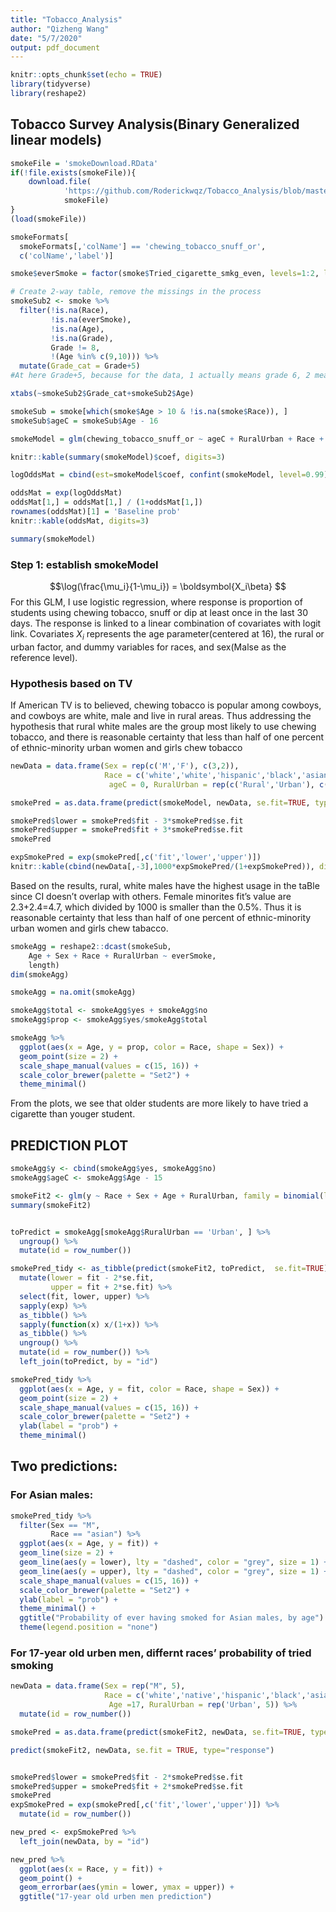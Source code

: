 ```yaml
---
title: "Tobacco_Analysis"
author: "Qizheng Wang"
date: "5/7/2020"
output: pdf_document
---
```


```r
knitr::opts_chunk$set(echo = TRUE)
library(tidyverse)
library(reshape2)
```


## Tobacco Survey Analysis(Binary Generalized linear models)

``` r
smokeFile = 'smokeDownload.RData'
if(!file.exists(smokeFile)){
	download.file(
			'https://github.com/Roderickwqz/Tobacco_Analysis/blob/master/smoke.RData',
			smokeFile)
}
(load(smokeFile))

smokeFormats[ 
  smokeFormats[,'colName'] == 'chewing_tobacco_snuff_or', 
  c('colName','label')]

```

```r
smoke$everSmoke = factor(smoke$Tried_cigarette_smkg_even, levels=1:2, labels=c('yes','no'))

# Create 2-way table, remove the missings in the process
smokeSub2 <- smoke %>% 
  filter(!is.na(Race),
         !is.na(everSmoke),
         !is.na(Age),
         !is.na(Grade), 
         Grade != 8, 
         !(Age %in% c(9,10))) %>% 
  mutate(Grade_cat = Grade+5) 
#At here Grade+5, because for the data, 1 actually means grade 6, 2 means grade 7...

xtabs(~smokeSub2$Grade_cat+smokeSub2$Age)
```


``` r
smokeSub = smoke[which(smoke$Age > 10 & !is.na(smoke$Race)), ] 
smokeSub$ageC = smokeSub$Age - 16 

smokeModel = glm(chewing_tobacco_snuff_or ~ ageC + RuralUrban + Race + Sex, data=smokeSub, family=binomial(link='logit'))

knitr::kable(summary(smokeModel)$coef, digits=3)

logOddsMat = cbind(est=smokeModel$coef, confint(smokeModel, level=0.99)) 

oddsMat = exp(logOddsMat)
oddsMat[1,] = oddsMat[1,] / (1+oddsMat[1,])
rownames(oddsMat)[1] = 'Baseline prob' 
knitr::kable(oddsMat, digits=3)

summary(smokeModel)
```

### Step 1: establish smokeModel
$$\log(\frac{\mu_i}{1-\mu_i}) = \boldsymbol{X_i\beta} $$
For this GLM, I use logistic regression, where response is proportion of students using chewing tobacco, snuff or dip at least once in the last 30 days. The response is linked to a linear combination of covariates with logit link.\newline
Covariates $X_i$ represents the age parameter(centered at 16), the rural or urban factor, and dummy variables for races, and sex(Malse as the reference level).

### Hypothesis based on TV

If American TV is to believed, chewing tobacco is popular among cowboys, and cowboys are white, male and live in rural areas. Thus addressing the hypothesis that rural white males are the group most likely to use chewing tobacco, and there is reasonable certainty that less than half of one percent of ethnic-minority urban women and girls chew tobacco\newline

``` r
newData = data.frame(Sex = rep(c('M','F'), c(3,2)),
                     Race = c('white','white','hispanic','black','asian'), 
                      ageC = 0, RuralUrban = rep(c('Rural','Urban'), c(1,4)))

smokePred = as.data.frame(predict(smokeModel, newData, se.fit=TRUE, type='link'))[,1:2]

smokePred$lower = smokePred$fit - 3*smokePred$se.fit
smokePred$upper = smokePred$fit + 3*smokePred$se.fit
smokePred

expSmokePred = exp(smokePred[,c('fit','lower','upper')])
knitr::kable(cbind(newData[,-3],1000*expSmokePred/(1+expSmokePred)), digits=1)
```
Based on the results, rural, white males have the highest usage in the taBle since CI doesn't overlap with others.\newline
Female minorites fit's value are 2.3+2.4=4.7, which divided by 1000 is smaller than the 0.5%. Thus it is reasonable certainty that less than half of one percent of ethnic-minority urban women and girls chew tabacco.

``` r
smokeAgg = reshape2::dcast(smokeSub,
	Age + Sex + Race + RuralUrban ~ everSmoke,
	length)
dim(smokeAgg)

smokeAgg = na.omit(smokeAgg)

smokeAgg$total <- smokeAgg$yes + smokeAgg$no
smokeAgg$prop <- smokeAgg$yes/smokeAgg$total

smokeAgg %>% 
  ggplot(aes(x = Age, y = prop, color = Race, shape = Sex)) +
  geom_point(size = 2) +
  scale_shape_manual(values = c(15, 16)) +
  scale_color_brewer(palette = "Set2") +
  theme_minimal()
```

From the plots, we see that older students are more likely to have tried a cigarette than youger student.


## PREDICTION PLOT
``` r
smokeAgg$y <- cbind(smokeAgg$yes, smokeAgg$no)
smokeAgg$ageC <- smokeAgg$Age - 15

smokeFit2 <- glm(y ~ Race + Sex + Age + RuralUrban, family = binomial(link = "logit"), data = smokeAgg)
summary(smokeFit2)


toPredict = smokeAgg[smokeAgg$RuralUrban == 'Urban', ] %>% 
  ungroup() %>% 
  mutate(id = row_number())

smokePred_tidy <- as_tibble(predict(smokeFit2, toPredict,  se.fit=TRUE)) %>% 
  mutate(lower = fit - 2*se.fit,
         upper = fit + 2*se.fit) %>% 
  select(fit, lower, upper) %>% 
  sapply(exp) %>% 
  as_tibble() %>% 
  sapply(function(x) x/(1+x)) %>% 
  as_tibble() %>% 
  ungroup() %>% 
  mutate(id = row_number()) %>% 
  left_join(toPredict, by = "id")

smokePred_tidy %>% 
  ggplot(aes(x = Age, y = fit, color = Race, shape = Sex)) +
  geom_point(size = 2) +
  scale_shape_manual(values = c(15, 16)) +
  scale_color_brewer(palette = "Set2") +
  ylab(label = "prob") +
  theme_minimal() 
```

## Two predictions:
### For Asian males:
``` r
smokePred_tidy %>% 
  filter(Sex == "M",
         Race == "asian") %>% 
  ggplot(aes(x = Age, y = fit)) +
  geom_line(size = 2) +
  geom_line(aes(y = lower), lty = "dashed", color = "grey", size = 1) +
  geom_line(aes(y = upper), lty = "dashed", color = "grey", size = 1) +
  scale_shape_manual(values = c(15, 16)) +
  scale_color_brewer(palette = "Set2") +
  ylab(label = "prob") +
  theme_minimal() +
  ggtitle("Probability of ever having smoked for Asian males, by age") +
  theme(legend.position = "none") 
```
### For 17-year old urben men, differnt races' probability of tried smoking
``` r

newData = data.frame(Sex = rep("M", 5),
                     Race = c('white','native','hispanic','black','asian'), 
                      Age =17, RuralUrban = rep('Urban', 5)) %>% 
  mutate(id = row_number())

smokePred = as.data.frame(predict(smokeFit2, newData, se.fit=TRUE, type='link'))[,1:2]

predict(smokeFit2, newData, se.fit = TRUE, type="response")


smokePred$lower = smokePred$fit - 2*smokePred$se.fit
smokePred$upper = smokePred$fit + 2*smokePred$se.fit
smokePred
expSmokePred = exp(smokePred[,c('fit','lower','upper')]) %>% 
  mutate(id = row_number())

new_pred <- expSmokePred %>% 
  left_join(newData, by = "id") 

new_pred %>% 
  ggplot(aes(x = Race, y = fit)) +
  geom_point() +
  geom_errorbar(aes(ymin = lower, ymax = upper)) + 
  ggtitle("17-year old urben men prediction")

```